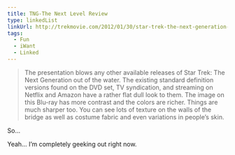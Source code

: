 ```yaml
---
title: TNG-The Next Level Review
type: linkedList
linkUrl: http://trekmovie.com/2012/01/30/star-trek-the-next-generation-the-next-level-review/
tags:
  - Fun
  - iWant
  - Linked
---
```


> The presentation blows any other available releases of Star Trek: The Next Generation out of the water. The existing standard definition versions found on the DVD set, TV syndication, and streaming on Netflix and Amazon have a rather flat dull look to them. The image on this Blu-ray has more contrast and the colors are richer. Things are much sharper too. You can see lots of texture on the walls of the bridge as well as costume fabric and even variations in people’s skin.

So…

Yeah… I’m completely geeking out right now.
